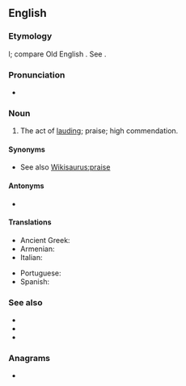 ==English==

===Etymology===
{{etyl|la|en}} {{m|la|laudatio}}l; compare Old English {{m|ang|taudation}}. See {{m|en|laud}}.

===Pronunciation===
* {{IPA|/lɔːˈdeɪ.ʃən/|lang=en}}

===Noun===
{{en-noun}}

# The act of [[laud]]ing; praise; high commendation.

====Synonyms====
* See also [[Wikisaurus:praise]]

====Antonyms====
* {{l|en|sarcasm}}

====Translations====
{{trans-top|act of lauding}}
* Ancient Greek: {{t|grc|δοξολογία|f}}
* Armenian: {{t+|hy|գովեստ}}
* Italian: {{t+|it|lode|f}}
{{trans-mid}}
* Portuguese: {{t+|pt|loa|f}}
* Spanish: {{t+|es|loa|f}}
{{trans-bottom}}

===See also===
<!--are these related terms?-->
* {{l|en|applaud}}
* {{l|en|applause}}
* {{l|en|plaudit}}

===Anagrams===
* {{l|en|adulation}}